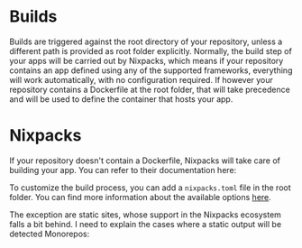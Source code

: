 
# Builds

Builds are triggered against the root directory of your repository, unless a different path is provided as root folder explicitly.
Normally, the build step of your apps will be carried out by Nixpacks, which means if your repository contains an app defined using any of the supported frameworks, everything will work automatically, with no configuration required.
If however your repository contains a Dockerfile at the root folder, that will take precedence and will be used to define the container that hosts your app.

# Nixpacks

If your repository doesn't contain a Dockerfile, Nixpacks will take care of building your app. You can refer to their documentation here:

<Cards>
<Cards.Card
  title="Nixpacks docs"
  href="https://nixpacks.com"
  arrow
/>
</Cards>

To customize the build process, you can add a `nixpacks.toml` file in the root folder.
You can find more information about the available options [here](https://nixpacks.com/docs/configuration/file).


<Comment>
    The exception are static sites, whose support in the Nixpacks ecosystem falls a bit behind.
    I need to explain the cases where a static output will be detected
Monorepos:
<FileTree>
  <FileTree.Folder name="app folder" defaultOpen>
    <FileTree.Folder name="backend" />
    <FileTree.Folder name="frontend" />
  </FileTree.Folder>
</FileTree>
</Comment>
